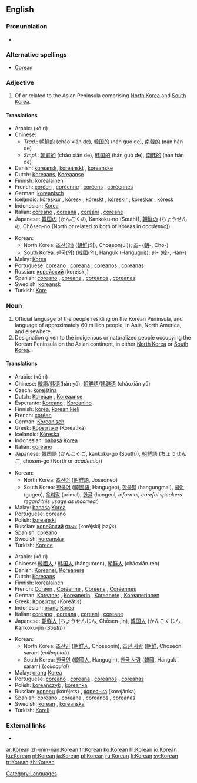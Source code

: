 {{interwiktionary|code=ko}}
{{see|korean|:Category:Korean language}}
==English==
{{wikipedia}}

===Pronunciation===
* {{audio|en-us-Korean.ogg|Audio (US)}}

===Alternative spellings===
* [[Corean]]

===Adjective===
{{en-adj}}

# Of or related to the Asian Peninsula comprising [[North Korea]] and [[South Korea]].

====Translations====
{{top}}
* Arabic: {{ARchar|[[كوري]]}} (kó:ri) {{m}}
* Chinese:
** ''Trad.'': [[朝鮮]][[的]] (cháo xiǎn de), [[韓国]][[的]] (hán guó de), [[南韓]][[的]] (nán hán de)
** ''Smpl.'': [[朝鲜]][[的]] (cháo xiǎn de), [[韩国]][[的]] (hán guó de), [[南韩]][[的]] (nán hán de)
* Danish: [[koreansk]], [[koreanskt]] {{n}}, [[koreanske]] {{p}}
* Dutch: [[Koreaans]], [[Koreaanse]]
* Finnish: [[korealainen]]
* French: [[coréen]] {{m}}, [[coréenne]] {{f}}, [[coréens]] {{m|p}}, [[coréennes]] {{f|p}}
* German: [[koreanisch]]
* Icelandic: [[kóreskur]] {{m}}, [[kóresk]] {{f}}, [[kóreskt]] {{n}}, [[kóreskir]] {{m|p}}, [[kóreskar]] {{f|p}}, [[kóresk]] {{n|p}}
* Indonesian: [[Korea]]
* Italian: [[coreano]] {{m}}, [[coreana]] {{f}}, [[coreani]] {{m}}, [[coreane]] {{f|p}}
* Japanese: [[韓国]][[の]] (かんこくの, Kankoku-no (South)), [[朝鮮]][[の]] (ちょうせんの, Chōsen-no (North or related to both of Koreas in ''academic''))
{{mid}}
* Korean:
** North Korea: [[조선]][[의|(의)]] ([[朝鮮]](의), Choseon(ui)); [[조]]- ([[朝]]-, Cho-)
** South Korea: [[한국]][[의|(의)]] ([[韓國]](의), Hanguk (Hangugui)); [[한]]- ([[韓]]-, Han-)
* Malay: [[Korea]]
* Portuguese: [[coreano]] {{m}}, [[coreana]] {{f}}, [[coreanos]] {{m|p}}, [[coreanas]] {{f|p}}
* Russian: [[корейский]] (koréjskij)
* Spanish: [[coreano]] {{m}}, [[coreana]] {{f}}, [[coreanos]] {{m|p}}, [[coreanas]] {{f|p}}
* Swedish: [[koreansk]]
* Turkish: [[Kore]]
{{bottom}}

===Noun===
{{en-noun}}

# Official language of the people residing on the Korean Peninsula, and language of approximately 60 million people, in Asia, North America, and elsewhere.
# Designation given to the indigenous or naturalized people occupying the Korean Peninsula on the Asian continent, in either [[North Korea]] or [[South Korea]].

====Translations====
{{trans-top|language}}
* Arabic: {{ARchar|[[كوري]]}} (kó:ri) {{m}}
* Chinese: [[韓語]]/[[韩语]](hán yǔ), [[朝鮮語]]/[[韩鲜语]] (cháoxiān yǔ)
* Czech: [[korejština]] {{f}}
* Dutch: [[Koreaan]] {{m}}, [[Koreaanse]] {{f}}
* Esperanto: [[Koreano]] {{m}}, [[Koreanino]]  {{f}}
* Finnish: [[korea]], [[korean kieli]]
* French: [[coréen]] {{m}}
* German: [[Koreanisch]]
* Greek: [[Κορεατικά]] (Koreatiká)
* Icelandic: [[Kóreska]]
* Indonesian: [[bahasa]] [[Korea]]
* Italian: [[coreano]]
* Japanese: [[韓国語]] (かんこくご, kankoku-go (South)), [[朝鮮語]] (ちょうせんご, chōsen-go (North or ''academic''))
{{trans-mid}}
* Korean:
** North Korea: [[조선어]] ([[朝鮮語]], Joseoneo)
** South Korea: [[한국어]] ([[韓國語]], Hangugeo), [[한국말]] (hangungmal), [[국어]] (gugeo), [[우리말]] (urimal), [[한글]] (hangeul, ''informal, careful speakers regard this usage as incorrect'')
* Malay: [[bahasa]] [[Korea]]
* Portuguese: [[coreano]] {{m}}
* Polish: [[koreański]] {{m}}
* Russian: [[корейский]] [[язык]] (koréjskij jazýk) {{m}}
* Spanish: [[coreano]]
* Swedish: [[koreanska]] {{c}}
* Turkish: [[Korece]]
{{trans-bottom}}

{{trans-top|person}}
* Arabic: {{ARchar|[[كوري]]}} (kó:ri) {{m}}
* Chinese: [[韓國人]] / [[韩国人]] (hánguóren), [[朝鮮人]] (cháoxiān rén)
* Danish: [[Koreaner]], [[Koreanere]] {{p}}
* Dutch: [[Koreaans]] {{n}}
* Finnish: [[korealainen]]
* French: [[Coréen]] {{m}}, [[Coréenne]] {{f}}, [[Coréens]] {{m|p}}, [[Coréennes]] {{f|p}}
* German: [[Koreaner]] {{m}}, [[Koreanerin]] {{f}}, [[Koreanere]] {{m|p}}, [[Koreanerinnen]] {{f|p}}
* Greek: [[Κορεάτης]] (Koreátis)
* Indonesian: [[orang]] [[Korea]]
* Italian: [[coreano]] {{m}}, [[coreana]] {{f}}, [[coreani]] {{m|p}}, [[coreane]] {{f|p}}
* Japanese: [[朝鮮人]] (ちょうせんじん, Chōsen-jin), [[韓国人]] (かんこくじん, Kankoku-jin (''South''))
{{trans-mid}}
* Korean:
** North Korea: [[조선인]] ([[朝鮮人]], Choseonin), [[조선 사람]] ([[朝鮮]], Choseon saram (''colloquial''))
** South Korea: [[한국인]] ([[韓國人]], Hangugin), [[한국 사람]] ([[韓國]], Hanguk saram) (''colloquial'')
* Malay: [[orang]] [[Korea]]
* Portuguese: [[coreano]] {{m}}, [[coreana]] {{f}}, [[coreanos]] {{m|p}}, [[coreanas]] {{f|p}}
* Polish: [[koreańczyk]] {{m}}, [[koreanka]] {{f}}
* Russian: [[кореец]] (koréjets) {{m}}, [[кореянка]] (korejánka) {{f}}
* Spanish: [[coreano]] {{m}}, [[coreana]] {{f}}, [[coreanos]] {{m|p}}, [[coreanas]] {{f|p}}
* Swedish: [[#Swedish|korean]] {{m}}, [[koreanska]] {{f}}
* Turkish: [[Koreli]]
{{trans-bottom}}

===External links===
* {{ethnologue|code=kor}}

[[Category:Languages]]

[[ar:Korean]]
[[zh-min-nan:Korean]]
[[fr:Korean]]
[[ko:Korean]]
[[hi:Korean]]
[[io:Korean]]
[[ku:Korean]]
[[nl:Korean]]
[[ja:Korean]]
[[pl:Korean]]
[[ru:Korean]]
[[fi:Korean]]
[[sv:Korean]]
[[tr:Korean]]
[[zh:Korean]]